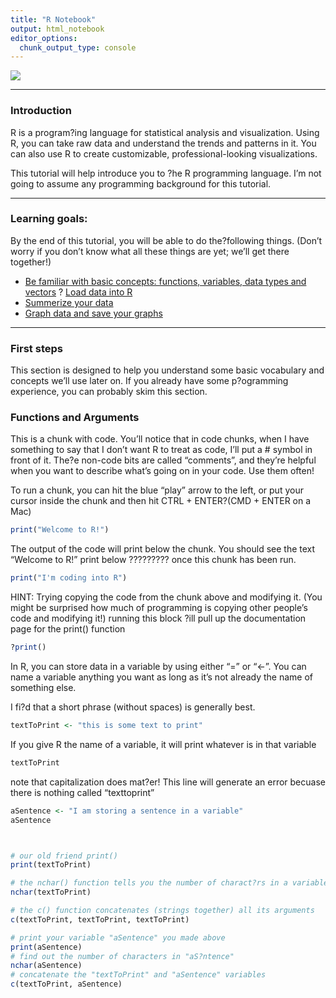 ```yaml
---
title: "R Notebook"
output: html_notebook
editor_options: 
  chunk_output_type: console
---
```

![](https://www.r-project.org/Rlogo.png)

____________________________________________________________________________________

### Introduction

R is a program?ing language for statistical analysis and visualization. Using R, you can take raw data and understand the trends and patterns in it. You can also use R to create customizable, professional-looking visualizations.

This tutorial will help introduce you to ?he R programming language. I'm not going to assume any programming background for this tutorial. 


_____________________________________________________________________________


### Learning goals:

By the end of this tutorial, you will be able to do the?following things. (Don't worry if you don't know what all these things are yet; we'll get there together!)

* [Be familiar with basic concepts: functions, variables, data types and vectors](https://www.kaggle.com/rtatman/getting-started-in-r-first-steps/)
? [Load data into R](https://www.kaggle.com/rtatman/getting-started-in-r-load-data-into-r)
* [Summerize your data](https://www.kaggle.com/rtatman/getting-started-in-r-summarize-data)
* [Graph data and save your graphs](https://www.kaggle.com/rtatman/getting?started-in-r-graphing-data/)

_____________________________________________________________________________

### First steps 

This section is designed to help you understand some basic vocabulary and concepts we'll use later on. If you already have some p?ogramming experience, you can probably skim this section.

### Functions and Arguments

This is a chunk with code. You'll notice that in code chunks, when I have something to say that I don't want R to treat as code, I'll put a # symbol in front of it.
The?e non-code bits are called "comments", and they're helpful when you want to describe what's going on in your code. Use them often!

To run a chunk, you can hit the blue "play" arrow to the left, or put your cursor inside
the chunk and then hit CTRL + ENTER?(CMD + ENTER on a Mac)
```r
print("Welcome to R!")
```
The output of the code will print below the chunk. You should see the text "Welcome to R!" print below ????????? once this chunk has been run.
```r
print("I'm coding into R")
```

HINT: Trying copying the code from the chunk above and modifying it. (You might be surprised how much of programming is copying other people's code and modifying it!) running this block ?ill pull up the documentation page for the print() function


```r
?print()
```

In R, you can store data in a variable by using either "=" or "<-". You can name a  variable anything you want as long as it's not already the name of something else. 

I fi?d that a short phrase (without spaces) is generally best.


```r
textToPrint <- "this is some text to print"
```

If you give R the name of a variable, it will print whatever is in that variable


```r
textToPrint
```

note that capitalization does mat?er! This line will generate an error becuase there is nothing called "texttoprint"

```r
aSentence <- "I am storing a sentence in a variable"
aSentence



# our old friend print()
print(textToPrint)

# the nchar() function tells you the number of charact?rs in a variable
nchar(textToPrint)

# the c() function concatenates (strings together) all its arguments
c(textToPrint, textToPrint, textToPrint)

# print your variable "aSentence" you made above
print(aSentence)
# find out the number of characters in "aS?ntence"
nchar(aSentence)
# concatenate the "textToPrint" and "aSentence" variables
c(textToPrint, aSentence)

```